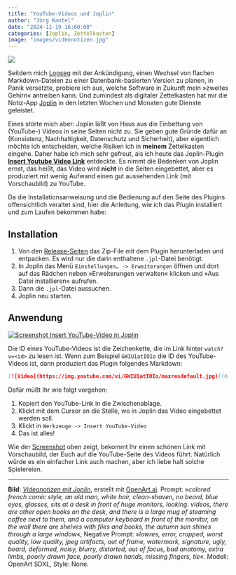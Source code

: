 ```yaml
---
title: "YouTube-Videos und Joplin"
author: "Jörg Kantel"
date: "2024-11-19 16:00:00"
categories: [Joplin, Zettelkasten]
image: "images/videonotizen.jpg"
---
```


[![](images/videonotizen-b.jpg)](https://www.flickr.com/photos/schockwellenreiter/54151173198/)

Seitdem mich [Logseq](http://cognitiones.kantel-chaos-team.de/webworking/auszeichnungssprachen/logseq.html) mit der Ankündigung, einen Wechsel von flachen Markdown-Dateien zu einer Datenbank-basierten Version zu planen, in Panik versetzte, probiere ich aus, welche Software in Zukunft mein »zweites Gehirn« antreiben kann. Und zumindest als digitaler Zettelkasten hat mir die Notiz-App [Joplin](http://cognitiones.kantel-chaos-team.de/webworking/staticsites/joplin.html) in den letzten Wochen und Monaten gute Dienste geleistet.

Eines störte mich aber: Joplin läßt von Haus aus die Einbettung von (YouTube-) Videos in seine Seiten nicht zu. Sie geben gute Gründe dafür an (Konsistenz, Nachhaltigkeit, Datenschutz und Sicherheit), aber eigentlich möchte ich entscheiden, welche Risiken ich in **meinem** Zettelkasten eingehe. Daher habe ich mich sehr gefreut, als ich heute das Joplin-Plugin **[Insert Youtube Video Link](https://www.npmjs.com/package/joplin-plugin-insert-youtube-video)** entdeckte. Es nimmt die Bedenken von Joplin ernst, das heißt, das Video wird **nicht** in die Seiten eingebettet, aber es produziert mit wenig Aufwand einen gut aussehenden Link (mit Vorschaubild) zu YouTube.

Da die Installationsanweisung und die Bedienung auf den Seite des Plugins offensichtlich veraltet sind, hier die Anleitung, wie ich das Plugin installiert und zum Laufen bekommen habe:

## Installation

1. Von den [Release-Seiten](https://github.com/badabing2005/joplin-plugin-ytinsert/releases/tag/v1.1.0) das Zip-File mit dem Plugin herunterladen und entpacken. Es wird nur die darin enthaltene `.jpl`-Datei benötigt.
2. In Joplin das Menü `Einstellungen… -> Erweiterungen` öffnen und dort auf das Rädchen neben »Erweiterungen verwalten« klicken und »Aus Datei installieren« aufrufen.
3. Dann die `.jpl`-Datei aussuchen.
4. Joplin neu starten.

## Anwendung

[![Screenshot Insert YouTube-Video in Joplin](images/joplinvideo.jpg)](https://www.flickr.com/photos/schockwellenreiter/54151254158/)

Die ID eines YouTube-Videos ist die Zeichenkette, die im Link hinter `watch?v=<id>` zu lesen ist. Wenn zum Beispiel `GWIU1atIOIo` die ID des YouTube-Videos ist, dann produziert das Plugin folgendes Markdown:

~~~markdown
[![Video](https://img.youtube.com/vi/GWIU1atIOIo/maxresdefault.jpg)](https://www.youtube.com/watch?v=GWIU1atIOIo)
~~~

Dafür müßt Ihr wie folgt vorgehen:

1. Kopiert den YouTube-Link in die Zwischenablage.
2. Klickt mit dem Cursor an die Stelle, wo in Joplin das Video eingebettet werden soll.
3.  Klickt in `Werkzeuge -> Insert YouTube-Video`
4. Das ist alles!

Wie der [Screenshot](https://www.flickr.com/photos/schockwellenreiter/54151254158/) oben zeigt, bekommt Ihr einen schönen Link mit Vorschaubild, der Euch auf die YouTube-Seite des Videos führt. Natürlich würde es ein einfacher Link auch machen, aber ich liebe halt solche Spielereien.

---

**Bild**: *[Videonotizen mit Joplin](https://www.flickr.com/photos/schockwellenreiter/54151173198/)*, erstellt mit [OpenArt.ai](https://openart.ai/). Prompt: »*colored french comic style, an old man, white hair, clean-shaven, no beard, blue eyes, glasses, sits at a desk in front of huge monitors, looking. videos, there are other open books on the desk, and there is a large mug of steaming coffee next to them, and a computer keyboard in front of the monitor, on the wall there are shelves with files and books, the autumn sun shines through a large window*«, Negative Prompt: »*lowres, error, cropped, worst quality, low quality, jpeg artifacts, out of frame, watermark, signature, ugly, beard, deformed, noisy, blurry, distorted, out of focus, bad anatomy, extra limbs, poorly drawn face, poorly drawn hands, missing fingers, tie*«. Modell: OpenArt SDXL, Style: None.